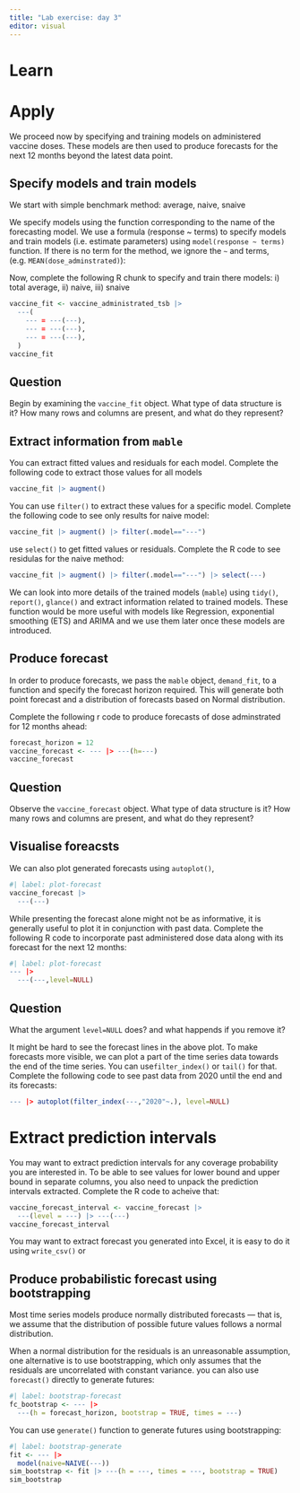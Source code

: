 ```yaml
---
title: "Lab exercise: day 3"
editor: visual
---
```


# Learn

# Apply

We proceed now by specifying and training models on administered vaccine doses. These models are then used to produce forecasts for the next 12 months beyond the latest data point.

## Specify models and train models 

We start with simple benchmark method: average, naive, snaive

:::{.callout-tip}
We specify models using the function corresponding to the name of the forecasting model. We use a formula (response ~ terms) to specify models and train models (i.e. estimate parameters) using `model(response ~ terms)` function. If there is no term for the method, we ignore the `~` and terms, (e.g. `MEAN(dose_adminstrated)`):
:::

Now, complete the following R chunk to specify and train there models: i) total average, ii) naive, iii) snaive

```r
vaccine_fit <- vaccine_administrated_tsb |>
  ---(
    --- = ---(---),
    --- = ---(---),
    --- = ---(---),
  )
vaccine_fit
```

:::{.callout-note}
## Question
Begin by examining the `vaccine_fit` object. What type of data structure is it? How many rows and columns are present, and what do they represent?
:::


## Extract information from `mable`

You can extract fitted values and residuals for each model. Complete the following code to extract those values for all models

```r
vaccine_fit |> augment() 
```

You can use `filter()` to extract these values for a specific model. Complete the following code to see only results for naive model:

```r
vaccine_fit |> augment() |> filter(.model=="---")
```

use `select()` to get fitted values or residuals. Complete the R code to see residulas for the naive method:

```r
vaccine_fit |> augment() |> filter(.model=="---") |> select(---)
```

:::{.callout-warning}
We can look into more details of the trained models (`mable`) using `tidy()`, `report()`, `glance()` and extract information related to trained models. These function would be more useful with models like Regression, exponential smoothing (ETS) and ARIMA and we use them later once these models are introduced.
:::

## Produce forecast

In order to produce forecasts, we pass the `mable` object, `demand_fit`, to a function and specify the forecast horizon required. This will generate both point forecast and a distribution of forecasts based on Normal distribution. 

Complete the following r code to produce forecasts of dose adminstrated for 12 months ahead:

```r
forecast_horizon = 12
vaccine_forecast <- --- |> ---(h=---)
vaccine_forecast
```

:::{.callout-note}
## Question
Observe the `vaccine_forecast` object. What type of data structure is it? How many rows and columns are present, and what do they represent?
:::


## Visualise foreacsts

We can also plot generated forecasts using `autoplot()`, 

```r
#| label: plot-forecast
vaccine_forecast |> 
  ---(---)
```

While presenting the forecast alone might not be as informative, it is generally useful to plot it in conjunction with past data. Complete the following R code to incorporate past administered dose data along with its forecast for the next 12 months:

```r
#| label: plot-forecast
--- |> 
  ---(---,level=NULL)
```

:::{.callout-note}
## Question
What the argument `level=NULL` does? and what happends if you remove it?
:::

It might be hard to see the forecast lines in the above plot. To make forecasts more visible, we can plot a part of the time series data towards the end of the time series. You can use`filter_index()` or `tail()` for that. Complete the following code to see past data from 2020 until the end and its forecasts:

```r
--- |> autoplot(filter_index(---,"2020"~.), level=NULL)
```


# Extract prediction intervals

You may want to extract prediction intervals for any coverage probability you are interested in. To be able to see values for lower bound and upper bound in separate columns, you also need to unpack the prediction intervals extracted. Complete the R code to acheive that:

```r
vaccine_forecast_interval <- vaccine_forecast |> 
  ---(level = ---) |> ---(---)
vaccine_forecast_interval


```

You may want to extract forecast you generated into Excel, it is easy to do it using `write_csv()` or 


## Produce probabilistic forecast using bootstrapping

Most time series models produce normally distributed forecasts — that is, we assume that the distribution of possible future values follows a normal distribution. 

When a normal distribution for the residuals is an unreasonable assumption, one alternative is to use bootstrapping, which only assumes that the residuals are uncorrelated with constant variance. 
you can also use `forecast()` directly to generate futures:

```r
#| label: bootstrap-forecast
fc_bootstrap <- --- |>
  ---(h = forecast_horizon, bootstrap = TRUE, times = ---)
```


You can use `generate()` function to generate futures using bootstrapping:


```r
#| label: bootstrap-generate
fit <- --- |>
  model(naive=NAIVE(---))
sim_bootstrap <- fit |> ---(h = ---, times = ---, bootstrap = TRUE)
sim_bootstrap
```

